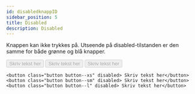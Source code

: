 ```yaml
---
id: disabledknappID
sidebar_position: 5
title: Disabled
description: Disabled
---
```



Knappen kan ikke trykkes på. Utseende på disabled-tilstanden er den samme for både grønne og blå knapper. 

<button class="button button--xs" disabled>Skriv tekst her</button>
<button class="button button--sm" disabled>Skriv tekst her</button>
<button class="button button--l" disabled>Skriv tekst her</button>


```markup 
<button class="button button--xs" disabled> Skriv tekst her</button>
<button class="button button--sm" disabled> Skriv tekst her</button>
<button class="button button--l" disabled> Skriv tekst her</button>
```